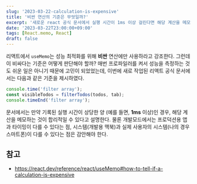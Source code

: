```yaml
---
slug: '2023-03-22-calculation-is-expensive'
title: '비싼 연산의 기준은 무엇일까?'
excerpt: '새로운 react 공식 문서에서 실행 시간이 1ms 이상 걸린다면 해당 계산을 메모하라는 합리적인 답변을 얻을 수 있었다.'
date: '2023-03-22T23:00:00+09:00'
tags: [React.memo, React]
draft: false
---
```


리액트에서 `useMemo`는 성능 최적화를 위해 **비싼** 연산에만 사용하라고 강조한다. 그런데 이 비싸다는 기준은 어떻게 판단해야 할까?
매번 프로파일러를 켜서 성능을 측정하는 것도 쉬운 일은 아니기 때문에 고민이 되었었는데, 이번에 새로 작업된 리액트 공식 문서에서는 다음과 같은 기준을 제시하였다.

```ts
console.time('filter array');
const visibleTodos = filterTodos(todos, tab);
console.timeEnd('filter array');
```

문서에서는 만약 기록된 실행 시간이 상당한 양 (예를 들면, **1ms** 이상)인 경우, 해당 계산을 메모하는 것이 합리적일 수 있다고 설명한다.
물론 개발모드에서는 프로덕션용 앱과 타이밍이 다를 수 있다는 점, 시스템(개발용 맥북)과 실제 사용자의 시스템(나의 경우 스마트폰)이 다를 수 있다는 점은 감안해야 한다.

## 참고

- https://react.dev/reference/react/useMemo#how-to-tell-if-a-calculation-is-expensive
